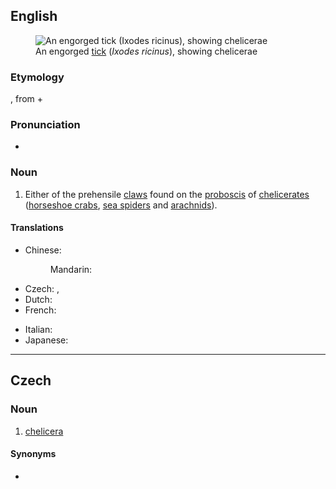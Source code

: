 ==English==
[[File:Ixodus ricinus 5x.jpg|right|thumb|An engorged [[tick]] (''Ixodes ricinus''), showing chelicerae]]

===Etymology===
{{etyl|NL.|en}}, from {{etyl|grc|en}} {{m|grc|χηλή||jawbone}} + {{m|grc|κέρας||horn}}

===Pronunciation===
* {{IPA|en|/kəˈlɪ.sə.ɹə/}}

===Noun===
{{en-noun|chelicerae}}

# {{lb|en|zoology}} Either of the prehensile [[claws]] found on the [[proboscis]] of [[chelicerate]]s ([[horseshoe crab]]s, [[sea spider]]s and [[arachnid]]s).

====Translations====
{{trans-top|chelicera}}
* Chinese:
*: Mandarin: {{t+|cmn|螯肢|tr=áozhī}}
* Czech: {{t|cs|klepítko|n}}, {{t|cs|chelicera|f}}
* Dutch: {{t|nl|cheliceer}}
* French: {{t+|fr|chélicère|f}}
{{trans-mid}}
* Italian: {{t|it|chelicero|m}}
* Japanese: {{t|ja|鋏角|tr=きょうかく, kyōkaku|sc=Jpan}}
{{trans-bottom}}

----

==Czech==

===Noun===
{{cs-noun|g=f}}

# [[#English|chelicera]]

====Synonyms====
* {{l|cs|klepítko|g=n}}